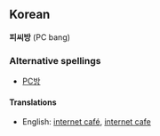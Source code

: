==Korean==
'''피씨방''' (PC bang)

===Alternative spellings===
*[[PC방]]

====Translations====
*English: [[internet café]], [[internet cafe]]